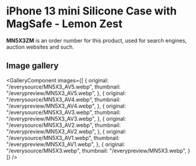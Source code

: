 
# iPhone 13 mini Silicone Case with MagSafe - Lemon Zest

<Callout type='info' emoji='👉🏻'>**MN5X3ZM** is an order number for this product, used for search engines, auction websites and such.</Callout>

## Image gallery

<GalleryComponent
    images={[
      {
        original: "/everysource/MN5X3_AV5.webp",
        thumbnail: "/everypreview/MN5X3_AV5.webp",
      },
      {
        original: "/everysource/MN5X3_AV4.webp",
        thumbnail: "/everypreview/MN5X3_AV4.webp",
      },
      {
        original: "/everysource/MN5X3_AV3.webp",
        thumbnail: "/everypreview/MN5X3_AV3.webp",
      },
      {
        original: "/everysource/MN5X3_AV2.webp",
        thumbnail: "/everypreview/MN5X3_AV2.webp",
      },
      {
        original: "/everysource/MN5X3_AV1.webp",
        thumbnail: "/everypreview/MN5X3_AV1.webp",
      },
      {
        original: "/everysource/MN5X3.webp",
        thumbnail: "/everypreview/MN5X3.webp",
      }
    ]}
  />
